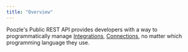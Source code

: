 ```yaml
---
title: "Overview"
---
```


Poozle's Public REST API provides developers with a way to programmatically manage [Integrations](/core-concepts#integrations), [Connections](/core-concepts#connections), no matter which programming language they use.
